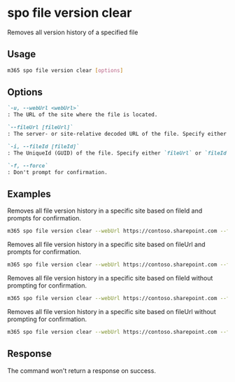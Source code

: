 
# spo file version clear

Removes all version history of a specified file

## Usage

```sh
m365 spo file version clear [options]
```

## Options

```md definition-list
`-u, --webUrl <webUrl>`
: The URL of the site where the file is located.

`--fileUrl [fileUrl]`
: The server- or site-relative decoded URL of the file. Specify either `fileUrl` or `fileId` but not both.

`-i, --fileId [fileId]`
: The UniqueId (GUID) of the file. Specify either `fileUrl` or `fileId` but not both.

`-f, --force`
: Don't prompt for confirmation.
```

<Global />

## Examples

Removes all file version history in a specific site based on fileId and prompts for confirmation.

```sh
m365 spo file version clear --webUrl https://contoso.sharepoint.com --fileId 'b2307a39-e878-458b-bc90-03bc578531d6'
```

Removes all file version history in a specific site based on fileUrl and prompts for confirmation.

```sh
m365 spo file version clear --webUrl https://contoso.sharepoint.com --fileUrl '/Shared Documents/Document.docx'
```

Removes all file version history in a specific site based on fileId without prompting for confirmation.

```sh
m365 spo file version clear --webUrl https://contoso.sharepoint.com --fileId 'b2307a39-e878-458b-bc90-03bc578531d6' --force
```

Removes all file version history in a specific site based on fileUrl without prompting for confirmation.

```sh
m365 spo file version clear --webUrl https://contoso.sharepoint.com --fileUrl '/Shared Documents/Document.docx' --force
```

## Response

The command won't return a response on success.

